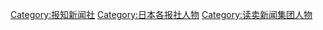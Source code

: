 [[Category:报知新闻社|Category:报知新闻社]]
[[Category:日本各报社人物|Category:日本各报社人物]]
[[Category:读卖新闻集团人物|Category:读卖新闻集团人物]]
